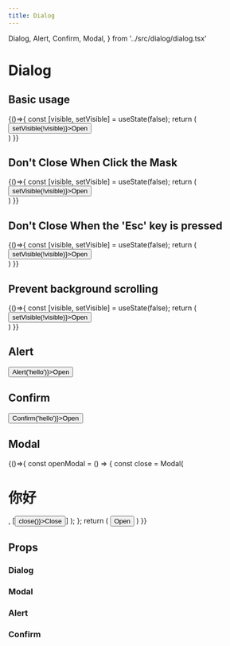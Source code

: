 ```yaml
---
title: Dialog
---
```


  Dialog,
  Alert,
  Confirm,
  Modal,
} from '../src/dialog/dialog.tsx'

# Dialog

## Basic usage

<Playground>
{()=>{
  const [visible, setVisible] = useState(false);
  return (
    <div>
      <Button type="button" onClick={() => setVisible(!visible)}>Open</Button>
      <Dialog
        visible={visible}
        buttons={
          [
            <Button type="button" onClick={() => setVisible(false)}>Yes</Button>,
            <Button type="button" onClick={() => setVisible(false)}>No</Button>,
          ]
        }
        onClose={() => setVisible(false)}
      >
        hello
      </Dialog>
    </div>
  )
}}
</Playground>

## Don't Close When Click the Mask

<Playground>
{()=>{
  const [visible, setVisible] = useState(false);
  return (
    <div>
      <Button type="button" onClick={() => setVisible(!visible)}>Open</Button>
      <Dialog
        visible={visible}
        buttons={
          [
            <Button type="button" onClick={() => setVisible(false)}>Yes</Button>,
            <Button type="button" onClick={() => setVisible(false)}>No</Button>,
          ]
        }
        onClose={() => setVisible(false)}
        closeOnClickMask={false}
      >
        hello
      </Dialog>
    </div>
  )
}}
</Playground>

## Don't Close When the 'Esc' key is pressed

<Playground>
{()=>{
  const [visible, setVisible] = useState(false);
  return (
    <div>
      <Button type="button" onClick={() => setVisible(!visible)}>Open</Button>
      <Dialog
        visible={visible}
        buttons={
          [
            <Button type="button" onClick={() => setVisible(false)}>Yes</Button>,
            <Button type="button" onClick={() => setVisible(false)}>No</Button>,
          ]
        }
        onClose={() => setVisible(false)}
        closeOnEsc={false}
      >
        hello
      </Dialog>
    </div>
  )
}}
</Playground>

## Prevent background scrolling

<Playground>
{()=>{
  const [visible, setVisible] = useState(false);
  return (
    <div>
      <Button type="button" onClick={() => setVisible(!visible)}>Open</Button>
      <Dialog
        visible={visible}
        buttons={
          [
            <Button type="button" onClick={() => setVisible(false)}>Yes</Button>,
            <Button type="button" onClick={() => setVisible(false)}>No</Button>,
          ]
        }
        onClose={() => setVisible(false)}
        preventBackgroundScrolling
      >
        hello
      </Dialog>
    </div>
  )
}}
</Playground>


## Alert

<Playground>
  <Button type="button" onClick={() => Alert('hello')}>Open</Button>
</Playground>

## Confirm

<Playground>
  <Button type="button" onClick={() => Confirm('hello')}>Open</Button>
</Playground>

## Modal

<Playground>
  {()=>{
    const openModal = () => {
      const close = Modal(
        <h1>你好</h1>,
        [<Button type="button" onClick={() => close()}>Close</Button>]
      );
    };
    return (
      <Button type="button" onClick={openModal}>Open</Button>
    )
  }}
</Playground>

## Props

### Dialog

<Props of={Dialog} />

### Modal

<Props of={Modal} />

### Alert

<Props of={Alert} />

### Confirm

<Props of={Confirm} />
